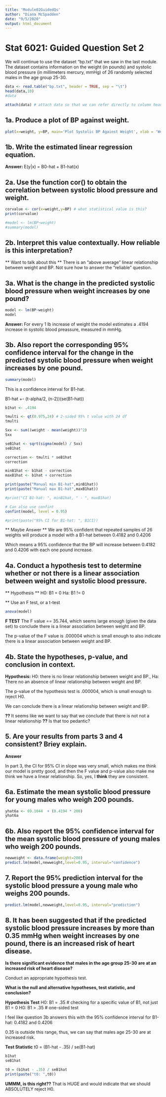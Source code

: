 ```yaml
---
title: 'Module02GuidedQs'
author: "Diana McSpadden"
date: "9/5/2020"
output: html_document
---
```


# Stat 6021: Guided Question Set 2
We will continue to use the dataset "bp.txt" that we saw in the last module. The dataset
contains information on the weight (in pounds) and systolic blood pressure (in millimeters
mercury, mmHg) of 26 randomly selected males in the age group 25-30.

```r
data <- read.table("bp.txt", header = TRUE, sep = "\t")
head(data,10)
#data

attach(data) # attach data so that we can refer directly to column headers
```


## 1a. Produce a plot of BP against weight. 
```r
plot(x=weight, y=BP, main='Plot Systolic BP Against Weight', xlab = 'Weight (lbs)', ylab = 'Systolic BP (mmHg)')
```

## 1b. Write the estimated linear regression equation.

**Answer: ** E(y|x) = B0-hat + B1-hat(x)

## 2a. Use the function cor() to obtain the correlation between systolic blood pressure and weight. 

```r
corvalue <- cor(x=weight,y=BP) # what statistical value is this?
print(corvalue)

#model <- lm(BP~weight)
#summary(model)
```
## 2b. Interpret this value contextually. How reliable is this interpretation?
** Want to talk about this **
There is an "above average" linear relationship between weight and BP. Not sure how to answer the "reliable" question.


## 3a. What is the change in the predicted systolic blood pressure when weight increases by one pound? 

```r
model <- lm(BP~weight)
model
```

**Answer: ** For every 1 lb increase of weight the model estimates a .4194 increase in systolic blood preassure, measured in mmHg.


## 3b. Also report the corresponding 95% confidence interval for the change in the predicted systolic blood pressure when weight increases by one pound.

```r
summary(model)
```


This is a confidence interval for B1-hat.

B1-hat +- (t-alpha/2, (n-2))(se(B1-hat))

```r

b1hat <- .4194

tmulti <- qt(0.975,24) # 2-sided 95% t value with 24 df
tmulti

Sxx <- sum((weight - mean(weight))^2)
Sxx

seB1hat <- sqrt(sigma(model) / Sxx)
seB1hat

correction <- tmulti * seB1hat
correction

minB1hat <- b1hat - correction
maxB1hat <- b1hat + correction

print(paste("Manual min B1-hat",minB1hat))
print(paste("Manual max B1-hat",maxB1hat))

#print("CI B1-hat: ", minB1hat, " - ", maxB1hat)

# Can also use confint
confint(model, level = 0.95)

#print(paste("95% CI for B1-hat: ", B1CI))

```
** Maybe Answer **
We are 95% confident that repeated samples of 26 weights will produce a model with a B1-hat between 0.4182 and 0.4206

Which means a 95% confidence that the BP will increase between 0.4182 and 0.4206 with each one pound increase.

## 4a. Conduct a hypothesis test to determine whether or not there is a linear association between weight and systolic blood pressure. 

** Hypothesis **
H0: B1 = 0
Ha: B1 != 0

** Use an F test, or a t-test
```r
anova(model)
```

**F TEST**
The F value == 35.744, which seems large enough (given the data set) to conclude there is a linear association between weight and BP.

The p-value of the F value is .000004 which is small enough to also indicate there is a linear association between weight and BP.

## 4b. State the hypotheses, p-value, and conclusion in context.

**Hypothesis: ** H0: there is no linear relationship between weight and BP., Ha: There no an absence of linear relationship between weight and BP.

The p-value of the hypothesis test is .000004, which is small enough to reject H0.

We can conclude there is a linear relationship between weight and BP.

**??** It seems like we want to say that we conclude that there is not not a linear relationship **??** Is that too pedantic?

## 5. Are your results from parts 3 and 4 consistent? Briey explain.

**Answer**

In part 3, the CI for 95% CI in slope was very small, which makes me think our model is pretty good, and then the F value and p-value also make me think we have a linear relationship. So, yes, I **think** they are consistent.

## 6a. Estimate the mean systolic blood pressure for young males who weigh 200 pounds.
```r
yhat6a <- 69.1044  + (0.4194 * 200)
yhat6a
```

## 6b. Also report the 95% confidence interval for the mean systolic blood pressure of young males who weigh 200 pounds.
```r
newweight <- data.frame(weight=200)
predict.lm(model,newweight,level=0.95, interval="confidence")
```
## 7. Report the 95% prediction interval for the systolic blood pressure a young male who weighs 200 pounds.
```r
predict.lm(model,newweight,level=0.95, interval="prediction")

```
## 8. It has been suggested that if the predicted systolic blood pressure increases by more than 0.35 mmHg when weight increases by one pound, there is an increased risk of heart disease. 

**Is there significant evidence that males in the age group 25-30 are at an increased risk of heart disease?**

Conduct an appropriate hypothesis test. 

**What is the null and alternative hypotheses, test statistic, and conclusion?**

**Hypothesis Test**
H0: B1 = .35 # checking for a specific value of B1, not just B1 = 0
H0: B1 > .35 # one-sided test

I feel like question 3b answers this with the 95% confidence interval for B1-hat: 0.4182 and 0.4206

0.35 is outside this range, thus, we can say that males age 25-30 are at increased risk.

**Test Statistic**
t0 = (B1-hat - .35) / se(B1-hat)

```r
b1hat
seB1hat

t0 = (b1hat - .35) / seB1hat
print(paste("t0: ",t0))
```
**UMMM, is this right??**
That is HUGE and would indicate that we should ABSOLUTELY reject H0.


